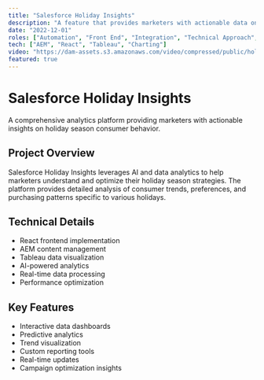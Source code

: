 ```yaml
---
title: "Salesforce Holiday Insights"
description: "A feature that provides marketers with actionable data on consumer behavior during holiday seasons, leveraging Salesforce's AI and extensive data analytics."
date: "2022-12-01"
roles: ["Automation", "Front End", "Integration", "Technical Approach", "UI"]
tech: ["AEM", "React", "Tableau", "Charting"]
video: "https://dam-assets.s3.amazonaws.com/video/compressed/public/holiday-insights.mp4"
featured: true
---
```


# Salesforce Holiday Insights

A comprehensive analytics platform providing marketers with actionable insights on holiday season consumer behavior.

## Project Overview

Salesforce Holiday Insights leverages AI and data analytics to help marketers understand and optimize their holiday season strategies. The platform provides detailed analysis of consumer trends, preferences, and purchasing patterns specific to various holidays.

## Technical Details

- React frontend implementation
- AEM content management
- Tableau data visualization
- AI-powered analytics
- Real-time data processing
- Performance optimization

## Key Features

- Interactive data dashboards
- Predictive analytics
- Trend visualization
- Custom reporting tools
- Real-time updates
- Campaign optimization insights
